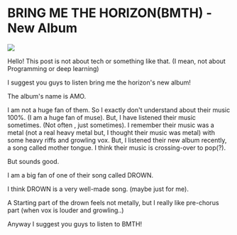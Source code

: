 
<div className={styles.ImageStyle}>

# BRING ME THE HORIZON(BMTH) - New Album

![](https://i0.wp.com/www.metalinjection.net/wp-content/uploads/2019/01/Bring-Me-The-Horizon-Amo-Album-Review.jpg?fit=700%2C700)

Hello! This post is not about tech or something like that. (I mean, not about Programming or deep learning)

I suggest you guys to listen bring me the horizon's new album!

The album's name is AMO.

I am not a huge fan of them. So I exactly don't understand about their music 100%. (I am a huge fan of muse).
But, I have listened their music sometimes. (Not often , just sometimes).
I remember their music was a metal (not a real heavy metal but, I thought their music was metal) with some heavy riffs and growling vox.
But, I listened their new album recently, a song called mother tongue. 
I think their music is crossing-over to pop(?).

But sounds good.

I am a big fan of one of their song called DROWN.

I think DROWN is a very well-made song. (maybe just for me).

A Starting part of the drown feels not metally, but I really like pre-chorus part (when vox is louder and growling..)

Anyway I suggest you guys to listen to BMTH!


</div>
